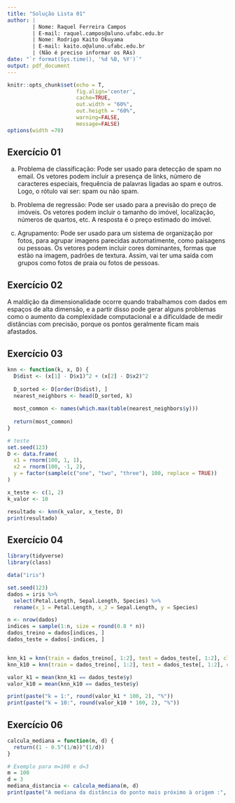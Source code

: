 ```yaml
---
title: "Solução Lista 01"
author: |
        | Nome: Raquel Ferreira Campos
        | E-mail: raquel.campos@aluno.ufabc.edu.br
        | Nome: Rodrigo Kaito Okuyama
        | E-mail: kaito.o@aluno.ufabc.edu.br
        | (Não é preciso informar os RAs)
date: "`r format(Sys.time(), '%d %B, %Y')`"
output: pdf_document
---
```


```r
knitr::opts_chunk$set(echo = T,
                      fig.align='center',
                      cache=TRUE,
                      out.width = "60%",
                      out.heigth = "60%",
                      warning=FALSE,
                      message=FALSE)
options(width =70)
```

## Exercício 01
a) Problema de classificação: Pode ser usado para detecção de spam no email. Os vetores podem incluir a presença de links, número de caracteres especiais, frequência de palavras ligadas ao spam e outros. Logo, o rótulo vai ser: spam ou não spam.

b) Problema de regressão: Pode ser usado para a previsão do preço de imóveis. Os vetores podem incluir o tamanho do imóvel, localização, números de quartos, etc. A resposta é o preço estimado do imóvel.

c) Agrupamento: Pode ser usado para um sistema de organização por fotos, para agrupar imagens parecidas automatimente, como paisagens ou pessoas. Os vetores podem incluir cores dominantes, formas que estão na imagem, padrões de textura. Assim, vai ter uma saída com grupos como fotos de praia ou fotos de pessoas.

## Exercício 02
A maldição da dimensionalidade ocorre quando trabalhamos com dados em espaços de alta dimensão, e a partir disso pode gerar alguns problemas como o aumento da complexidade computacional e a dificuldade de medir distâncias com precisão, porque os pontos geralmente ficam mais afastados.

## Exercício 03
```r
knn <- function(k, x, D) {
  D$dist <- (x[1] - D$x1)^2 + (x[2] - D$x2)^2
  
  D_sorted <- D[order(D$dist), ]
  nearest_neighbors <- head(D_sorted, k)
  
  most_common <- names(which.max(table(nearest_neighbors$y)))
  
  return(most_common)
}

# teste 
set.seed(123)
D <- data.frame(
  x1 = rnorm(100, 1, 1),
  x2 = rnorm(100, -1, 2),
  y = factor(sample(c("one", "two", "three"), 100, replace = TRUE))
)

x_teste <- c(1, 2)
k_valor <- 10

resultado <- knn(k_valor, x_teste, D)
print(resultado)

```

## Exercício 04

```r
library(tidyverse)
library(class)

data("iris")

set.seed(123) 
dados = iris %>%
  select(Petal.Length, Sepal.Length, Species) %>%
  rename(x_1 = Petal.Length, x_2 = Sepal.Length, y = Species)

n <- nrow(dados)
indices = sample(1:n, size = round(0.8 * n)) 
dados_treino = dados[indices, ]
dados_teste = dados[-indices, ]


knn_k1 = knn(train = dados_treino[, 1:2], test = dados_teste[, 1:2], cl = dados_treino$y, k = 1)
knn_k10 = knn(train = dados_treino[, 1:2], test = dados_teste[, 1:2], cl = dados_treino$y, k = 10)

valor_k1 = mean(knn_k1 == dados_teste$y)
valor_k10 = mean(knn_k10 == dados_teste$y)

print(paste("k = 1:", round(valor_k1 * 100, 2), "%"))
print(paste("k = 10:", round(valor_k10 * 100, 2), "%"))

```

## Exercício 06

```r

calcula_mediana = function(m, d) {
  return((1 - 0.5^(1/m))^(1/d))
}

# Exemplo para m=100 e d=3
m = 100
d = 3
mediana_distancia <- calcula_mediana(m, d)
print(paste("A mediana da distância do ponto mais próximo à origem :", round(mediana_distancia, 4)))


```




